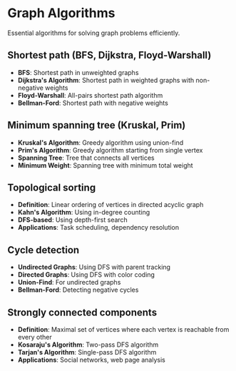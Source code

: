 # Graph Algorithms

Essential algorithms for solving graph problems efficiently.

## Shortest path (BFS, Dijkstra, Floyd-Warshall)

- **BFS**: Shortest path in unweighted graphs
- **Dijkstra's Algorithm**: Shortest path in weighted graphs with non-negative weights
- **Floyd-Warshall**: All-pairs shortest path algorithm
- **Bellman-Ford**: Shortest path with negative weights

## Minimum spanning tree (Kruskal, Prim)

- **Kruskal's Algorithm**: Greedy algorithm using union-find
- **Prim's Algorithm**: Greedy algorithm starting from single vertex
- **Spanning Tree**: Tree that connects all vertices
- **Minimum Weight**: Spanning tree with minimum total weight

## Topological sorting

- **Definition**: Linear ordering of vertices in directed acyclic graph
- **Kahn's Algorithm**: Using in-degree counting
- **DFS-based**: Using depth-first search
- **Applications**: Task scheduling, dependency resolution

## Cycle detection

- **Undirected Graphs**: Using DFS with parent tracking
- **Directed Graphs**: Using DFS with color coding
- **Union-Find**: For undirected graphs
- **Bellman-Ford**: Detecting negative cycles

## Strongly connected components

- **Definition**: Maximal set of vertices where each vertex is reachable from every other
- **Kosaraju's Algorithm**: Two-pass DFS algorithm
- **Tarjan's Algorithm**: Single-pass DFS algorithm
- **Applications**: Social networks, web page analysis
